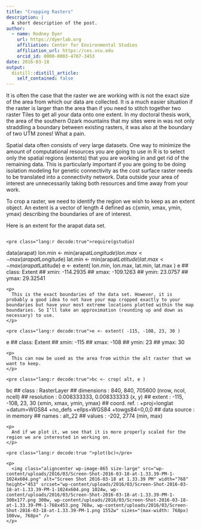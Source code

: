 ```yaml
---
title: "Cropping Rasters"
description: |
  A short description of the post.
author:
  - name: Rodney Dyer
    url: https://dyerlab.org
    affiliation: Center for Environmental Studies
    affiliation_url: https://ces.vcu.edu
    orcid_id: 0000-0003-4707-3453
date: 2016-03-18
output:
  distill::distill_article:
    self_contained: false
---
```





It is often the case that the raster we are working with is not the exact size of the area from which our data are collected. It is a much easier situation if the raster is larger than the area than if you need to stitch together two raster Tiles to get all your data onto one extent. In my doctoral thesis work, the area of the southern Ozark mountains that my sites were in was not only straddling a boundary between existing rasters, it was also at the boundary of two UTM zones! What a pain.

<!--more-->

Spatial data often consists of very large datasets. One way to minimize the amount of computational resources you are going to use in R is to select only the spatial regions (extents) that you are working in and get rid of the remaining data. This is particularly important if you are going to be doing isolation modeling for genetic connectivity as the cost surface raster needs to be translated into a connectivity network. Data outside your area of interest are unnecessarily taking both resources and time away from your work.

To crop a raster, we need to identify the region we wish to keep as an extent object. An extent is a vector of length 4 defined as <span class="lang:r decode:true crayon-inline ">c(xmin, xmax, ymin, ymax)</span>  describing the boundaries of are of interest.

Here is an extent for the arapat data set.

<div class="layoutArea">
  <div class="column">
    <pre class="lang:r decode:true">require(gstudio)
data(arapat)
lon.min <- min(arapat$Longitude)
lon.max <- max(arapat$Longitude)
lat.min <- min(arapat$Latitude)
lat.max <- max(arapat$Latitude)
e <- extent( lon.min, lon.max, lat.min, lat.max )
e
## class: Extent
## xmin: -114.2935
## xmax: -109.1263
## ymin: 23.0757
## ymax: 29.32541</pre>
    
    <p>
      This is the exact boundaries of the data set. However, it is probably a good idea to not have your map cropped exactly to your boundaries but have your most extreme locations plotted within the map boundaries. So I’ll take an approximation (rounding up and down as necessary) to use.
    </p>
    
    <pre class="lang:r decode:true">e <- extent( -115, -108, 23, 30 )
e
## class: Extent
## xmin: -115
## xmax: -108
## ymin: 23
## ymax: 30</pre>
    
    <p>
      This can now be used as the area from within the alt raster that we want to keep.
    </p>
    
    <pre class="lang:r decode:true">bc <- crop( alt, e )
bc
## class : RasterLayer
## dimensions : 840, 840, 705600 (nrow, ncol, ncell)
## resolution : 0.008333333, 0.008333333 (x, y)
## extent : -115, -108, 23, 30 (xmin, xmax, ymin, ymax)
## coord. ref. : +proj=longlat +datum=WGS84 +no_defs +ellps=WGS84 +towgs84=0,0,0 ## data source : in memory
## names : alt_22
## values : -202, 2774 (min, max)</pre>
    
    <p>
      And if we plot it, we see that it is more properly scaled for the region we are interested in working on.
    </p>
    
    <pre class="lang:r decode:true ">plot(bc)</pre>
    
    <p>
      <img class="aligncenter wp-image-865 size-large" src="wp-content/uploads/2016/03/Screen-Shot-2016-03-18-at-1.33.39-PM-1-1024x604.png" alt="Screen Shot 2016-03-18 at 1.33.39 PM" width="768" height="453" srcset="wp-content/uploads/2016/03/Screen-Shot-2016-03-18-at-1.33.39-PM-1-1024x604.png 1024w, wp-content/uploads/2016/03/Screen-Shot-2016-03-18-at-1.33.39-PM-1-300x177.png 300w, wp-content/uploads/2016/03/Screen-Shot-2016-03-18-at-1.33.39-PM-1-768x453.png 768w, wp-content/uploads/2016/03/Screen-Shot-2016-03-18-at-1.33.39-PM-1.png 1552w" sizes="(max-width: 768px) 100vw, 768px" />
    </p>
  </div>
</div>
 
 
 
